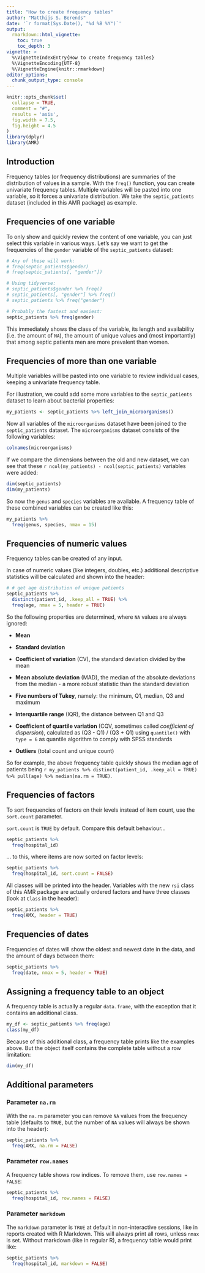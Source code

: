 ```yaml
---
title: "How to create frequency tables"
author: "Matthijs S. Berends"
date: '`r format(Sys.Date(), "%d %B %Y")`'
output: 
  rmarkdown::html_vignette:
    toc: true
    toc_depth: 3
vignette: >
  %\VignetteIndexEntry{How to create frequency tables}
  %\VignetteEncoding{UTF-8}
  %\VignetteEngine{knitr::rmarkdown}
editor_options: 
  chunk_output_type: console
---
```


```r
knitr::opts_chunk$set(
  collapse = TRUE,
  comment = "#",
  results = 'asis',
  fig.width = 7.5,
  fig.height = 4.5
)
library(dplyr)
library(AMR)
```

## Introduction

Frequency tables (or frequency distributions) are summaries of the distribution of values in a sample. With the `freq()` function, you can create univariate frequency tables. Multiple variables will be pasted into one variable, so it forces a univariate distribution. We take the `septic_patients` dataset (included in this AMR package) as example.

## Frequencies of one variable

To only show and quickly review the content of one variable, you can just select this variable in various ways. Let's say we want to get the frequencies of the `gender` variable of the `septic_patients` dataset:
```r
# Any of these will work:
# freq(septic_patients$gender)
# freq(septic_patients[, "gender"])

# Using tidyverse:
# septic_patients$gender %>% freq()
# septic_patients[, "gender"] %>% freq()
# septic_patients %>% freq("gender")

# Probably the fastest and easiest:
septic_patients %>% freq(gender)  
```
This immediately shows the class of the variable, its length and availability (i.e. the amount of `NA`), the amount of unique values and (most importantly) that among septic patients men are more prevalent than women.

## Frequencies of more than one variable

Multiple variables will be pasted into one variable to review individual cases, keeping a univariate frequency table.

For illustration, we could add some more variables to the `septic_patients` dataset to learn about bacterial properties:
```r
my_patients <- septic_patients %>% left_join_microorganisms()
```
Now all variables of the `microorganisms` dataset have been joined to the `septic_patients` dataset. The `microorganisms` dataset consists of the following variables:
```r
colnames(microorganisms)
```

If we compare the dimensions between the old and new dataset, we can see that these `r ncol(my_patients) - ncol(septic_patients)` variables were added:
```r
dim(septic_patients)
dim(my_patients)
```

So now the `genus` and `species` variables are available. A frequency table of these combined variables can be created like this:
```r
my_patients %>%
  freq(genus, species, nmax = 15)
```

## Frequencies of numeric values

Frequency tables can be created of any input.

In case of numeric values (like integers, doubles, etc.) additional descriptive statistics will be calculated and shown into the header:

```r
# # get age distribution of unique patients
septic_patients %>% 
  distinct(patient_id, .keep_all = TRUE) %>% 
  freq(age, nmax = 5, header = TRUE)
```

So the following properties are determined, where `NA` values are always ignored:

* **Mean**

* **Standard deviation**

* **Coefficient of variation** (CV), the standard deviation divided by the mean

* **Mean absolute deviation** (MAD), the median of the absolute deviations from the median - a more robust statistic than the standard deviation

* **Five numbers of Tukey**, namely: the minimum, Q1, median, Q3 and maximum

* **Interquartile range** (IQR), the distance between Q1 and Q3

* **Coefficient of quartile variation** (CQV, sometimes called *coefficient of dispersion*), calculated as (Q3 - Q1) / (Q3 + Q1) using `quantile()` with `type = 6` as quantile algorithm to comply with SPSS standards

* **Outliers** (total count and unique count)

So for example, the above frequency table quickly shows the median age of patients being `r my_patients %>% distinct(patient_id, .keep_all = TRUE) %>% pull(age) %>% median(na.rm = TRUE)`.

## Frequencies of factors

To sort frequencies of factors on their levels instead of item count, use the `sort.count` parameter. 

`sort.count` is `TRUE` by default. Compare this default behaviour...

```r
septic_patients %>%
  freq(hospital_id)
```

... to this, where items are now sorted on factor levels:

```r
septic_patients %>%
  freq(hospital_id, sort.count = FALSE)
```

All classes will be printed into the header. Variables with the new `rsi` class of this AMR package are actually ordered factors and have three classes (look at `Class` in the header):

```r
septic_patients %>%
  freq(AMX, header = TRUE)
```

## Frequencies of dates

Frequencies of dates will show the oldest and newest date in the data, and the amount of days between them:

```r
septic_patients %>%
  freq(date, nmax = 5, header = TRUE)
```

## Assigning a frequency table to an object

A frequency table is actually a regular `data.frame`, with the exception that it contains an additional class.

```r
my_df <- septic_patients %>% freq(age)
class(my_df)
```

Because of this additional class, a frequency table prints like the examples above. But the object itself contains the complete table without a row limitation:

```r
dim(my_df)
```

## Additional parameters

### Parameter `na.rm`
With the `na.rm` parameter you can remove `NA` values from the frequency table (defaults to `TRUE`, but the number of `NA` values will always be shown into the header):

```r
septic_patients %>%
  freq(AMX, na.rm = FALSE)
```

### Parameter `row.names`
A frequency table shows row indices. To remove them, use `row.names = FALSE`:

```r
septic_patients %>%
  freq(hospital_id, row.names = FALSE)
```

### Parameter `markdown`
The `markdown` parameter is `TRUE` at default in non-interactive sessions, like in reports created with R Markdown. This will always print all rows, unless `nmax` is set. Without markdown (like in regular R), a frequency table would print like:

```r
septic_patients %>%
  freq(hospital_id, markdown = FALSE)
```
